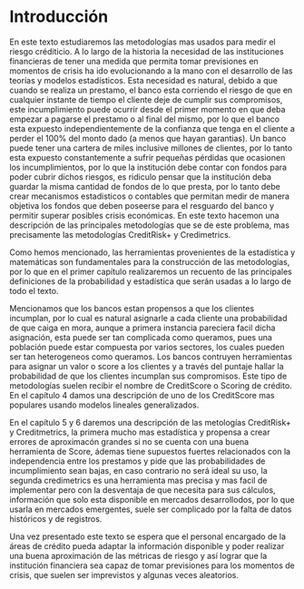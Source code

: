 \mainmatter

# Introducción 

En este texto estudiaremos las metodologías mas usados para medir el riesgo créditicio. A lo largo de la historia la necesidad de las instituciones financieras de tener una medida que permita tomar previsiones en momentos de crisis ha ido evolucionando a la mano con el desarrollo de las teorías y modelos estadísticos. Esta necesidad es natural, debido a que cuando se realiza un prestamo, el banco esta corriendo el riesgo de que en cualquier instante de tiempo el cliente deje de cumplir sus compromisos, este incumplimiento puede ocurrir desde el primer momento en que deba empezar a pagarse el prestamo o al final del mismo, por lo que el banco esta expuesto independientemente de la confianza que tenga en el cliente a perder el 100% del monto dado (a menos que hayan garantias). Un banco puede tener una cartera de miles inclusive millones de clientes, por lo tanto esta expuesto constantemente a sufrir pequeñas pérdidas que ocasionen los incumplimientos, por lo que la institución debe contar con fondos para poder cubrir dichos riesgos, es ridiculo pensar que la institución deba guardar la misma cantidad de fondos de lo que presta, por lo tanto debe crear mecanismos estadisticos o contables que permitan medir de manera objetiva los fondos que deben poseerse para el resguardo del banco y permitir superar posibles crisis económicas. En este texto hacemon una descripción de las principales metodologías que se de este problema, mas precisamente las metodologías CreditRisk+ y Credimetrics.


Como hemos mencionado, las herramientas provenientes de la estadística y matemáticas son fundamentales para la construcción de las metodologías, por lo que en el primer capítulo realizaremos un recuento de las principales definiciones de la probabilidad y estadística que serán usadas a lo largo de todo el texto.

Mencionamos que los bancos estan propensos a que los clientes incumplan, por lo cual es natural asignarle a cada cliente una probabilidad de que caiga en mora, aunque a primera instancia pareciera facil dicha asignación, esta puede ser tan complicada como queramos, pues una población puede estar compuesta por varios sectores, los cuales pueden ser tan heterogeneos como queramos. Los bancos contruyen herramientas para asignar un valor o score a los clientes y a través del puntaje hallar la probabilidad de que los clientes incumplan sus compromisos. Este tipo de metodologías suelen recibir el nombre de CreditScore o Scoring de crédito. En el capítulo 4 damos una descripción de uno de los CreditScore mas populares usando modelos lineales generalizados.


En el capítulo 5 y  6 daremos una descripción de las metologías CreditRisk+ y Creditmetrics, la primera mucho mas estadística y propensa a crear errores de aproximacón grandes si no se cuenta con una buena herramienta de Score, ádemas tiene supuestos fuertes relacionados con la independencia entre los prestamos y pide que las probabilidades de incumplimiento sean bajas, en caso contrario no será ideal su uso, la segunda credimetrics es una herramienta mas precisa y mas facil de implementar pero con la desventaja de que necesita para sus cálculos, información que solo esta disponible en mercados desarrollodos, por lo que usarla en mercados emergentes, suele ser complicado por la falta de datos históricos y de registros.

Una vez presentado este texto se espera que el personal encargado de la áreas de crédito pueda adaptar la información disponible y poder realizar una buena aproximación de las métricas de riesgo y así lograr que la institución financiera sea capaz de tomar previsiones para los momentos de crisis, que suelen ser imprevistos y algunas veces aleatorios.
































